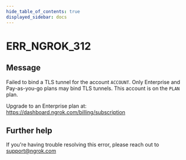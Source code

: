 ```yaml
---
hide_table_of_contents: true
displayed_sidebar: docs
---
```



# ERR_NGROK_312

## Message

Failed to bind a TLS tunnel for the account `ACCOUNT`.
Only Enterprise and Pay-as-you-go plans may bind TLS tunnels.
This account is on the `PLAN` plan.

Upgrade to an Enterprise plan at: https://dashboard.ngrok.com/billing/subscription

<ErrorDetails error="err_ngrok_312" />

## Further help

If you're having trouble resolving this error, please reach out to [support@ngrok.com](mailto:support@ngrok.com?subject=Help%20with%20ERR_NGROK_312)
